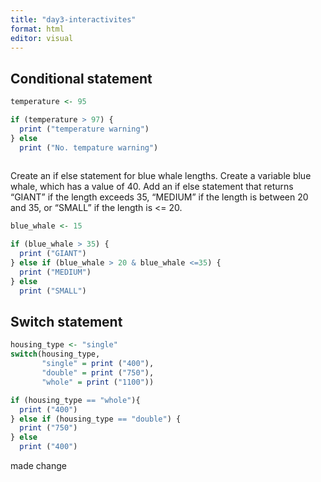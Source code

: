 ```yaml
---
title: "day3-interactivites"
format: html
editor: visual
---
```


## Conditional statement

```r
temperature <- 95

if (temperature > 97) {
  print ("temperature warning")
} else 
  print ("No. tempature warning")
  
```

Create an if else statement for blue whale lengths. Create a variable blue whale, which has a value of 40. Add an if else statement that returns "GIANT" if the length exceeds 35, "MEDIUM" if the length is between 20 and 35, or "SMALL" if the length is \<= 20.

```r

blue_whale <- 15

if (blue_whale > 35) {
  print ("GIANT")
} else if (blue_whale > 20 & blue_whale <=35) {
  print ("MEDIUM")
} else 
  print ("SMALL")
```

## Switch statement

```r
housing_type <- "single"
switch(housing_type,
       "single" = print ("400"),
       "double" = print ("750"),
       "whole" = print ("1100"))

if (housing_type == "whole"){
  print ("400")
} else if (housing_type == "double") {
  print ("750")
} else 
  print ("400")
```

made change
